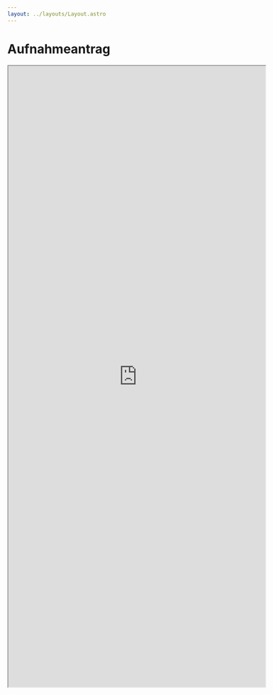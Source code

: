 ```yaml
---
layout: ../layouts/Layout.astro
---
```


# Aufnahmeantrag

<iframe
  src="https://docs.google.com/forms/d/e/1FAIpQLSfzAo7OSNJSknVaxq5WDcZyc_xelBrjFzpvxkZL4i0eHdp9QA/viewform?embedded=true"
  width="580"
  height="1400"
  style={{ marginInline: "-2rem", border: "none" }}
>
  Wird geladen…
</iframe>
